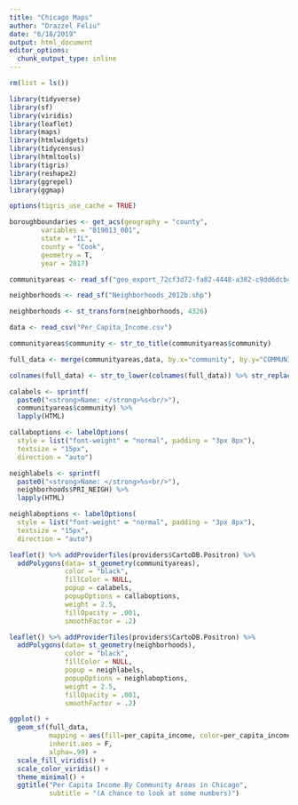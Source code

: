 ```yaml
---
title: "Chicago Maps"
author: "Drazzel Feliu"
date: "6/18/2019"
output: html_document
editor_options: 
  chunk_output_type: inline
---
```


```r
rm(list = ls())

library(tidyverse)
library(sf)
library(viridis)
library(leaflet)
library(maps)
library(htmlwidgets)
library(tidycensus)
library(htmltools)
library(tigris)
library(reshape2)
library(ggrepel)
library(ggmap)

options(tigris_use_cache = TRUE)
```

```r
boroughboundaries <- get_acs(geography = "county",
        variables = "B19013_001",
        state = "IL",
        county = "Cook",
        geometry = T,
        year = 2017)

communityareas <- read_sf("geo_export_72cf3d72-fa82-4448-a382-c9dd6dcb4fd2.shp")

neighborhoods <- read_sf("Neighborhoods_2012b.shp")

neighborhoods <- st_transform(neighborhoods, 4326)

data <- read_csv("Per_Capita_Income.csv")

communityareas$community <- str_to_title(communityareas$community)

full_data <- merge(communityareas,data, by.x="community", by.y="COMMUNITY AREA NAME")

colnames(full_data) <- str_to_lower(colnames(full_data)) %>% str_replace_all(.," ","_")
```

```r
calabels <- sprintf(
  paste0("<strong>Name: </strong>%s<br/>"),
  communityareas$community) %>% 
  lapply(HTML)

callaboptions <- labelOptions(
  style = list("font-weight" = "normal", padding = "3px 8px"),
  textsize = "15px",
  direction = "auto")

neighlabels <- sprintf(
  paste0("<strong>Name: </strong>%s<br/>"),
  neighborhoods$PRI_NEIGH) %>% 
  lapply(HTML)

neighlaboptions <- labelOptions(
  style = list("font-weight" = "normal", padding = "3px 8px"),
  textsize = "15px",
  direction = "auto")
```

```r
leaflet() %>% addProviderTiles(providers$CartoDB.Positron) %>% 
  addPolygons(data= st_geometry(communityareas),
              color = "black",
              fillColor = NULL,
              popup = calabels,
              popupOptions = callaboptions,
              weight = 2.5,
              fillOpacity = .001,
              smoothFactor = .2)
```


```r
leaflet() %>% addProviderTiles(providers$CartoDB.Positron) %>% 
  addPolygons(data= st_geometry(neighborhoods),
              color = "black",
              fillColor = NULL,
              popup = neighlabels,
              popupOptions = neighlaboptions,
              weight = 2.5,
              fillOpacity = .001,
              smoothFactor = .2)

```

```r
ggplot() + 
  geom_sf(full_data,
          mapping = aes(fill=per_capita_income, color=per_capita_income),
          inherit.aes = F,
          alpha=.99) + 
  scale_fill_viridis() + 
  scale_color_viridis() +
  theme_minimal() + 
  ggtitle("Per Capita Income By Community Areas in Chicago",
          subtitle = "(A chance to look at some numbers)")
```


